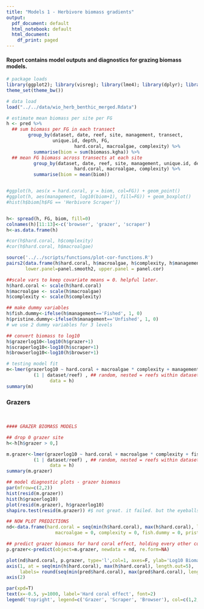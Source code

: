 ```yaml
---
title: "Models 1 - Herbivore biomass gradients"
output:
  pdf_document: default
  html_notebook: default
  html_document:
    df_print: paged
---
```


#### Report contains model outputs and diagnostics for grazing biomass models.

```r

# package loads
library(ggplot2); library(visreg); library(lme4); library(dplyr); library(tidyr)
theme_set(theme_bw())

# data load
load("../../data/wio_herb_benthic_merged.Rdata")

# estimate mean biomass per site per FG
h <- pred %>% 
  ## sum biomass per FG in each transect
        group_by(dataset, date, reef, site, management, transect, 
                 unique.id, depth, FG,
                         hard.coral, macroalgae, complexity) %>%
          summarise(biom = sum(biomass.kgha)) %>%
  ## mean FG biomass across transects at each site
          group_by(dataset, date, reef, site, management, unique.id, depth, FG,
                         hard.coral, macroalgae, complexity) %>%
          summarise(biom = mean(biom)) 


#ggplot(h, aes(x = hard.coral, y = biom, col=FG)) + geom_point()
#ggplot(h, aes(management, log10(biom+1), fill=FG)) + geom_boxplot()
#hist(h$biom[h$FG == 'Herbivore Scraper'])


h<- spread(h, FG, biom, fill=0)
colnames(h)[11:13]<-c('browser', 'grazer', 'scraper')
h<-as.data.frame(h)

#cor(h$hard.coral, h$complexity)
#cor(h$hard.coral, h$macroalgae)

```

```r
source('../../scripts/functions/plot-cor-functions.R')
pairs2(data.frame(h$hard.coral, h$macroalgae, h$complexity, h$management), 
       lower.panel=panel.smooth2, upper.panel = panel.cor)
```

```r

##scale vars to keep covariate means = 0. helpful later.
h$hard.coral <- scale(h$hard.coral)
h$macroalgae <- scale(h$macroalgae)
h$complexity <- scale(h$complexity)

## make dummy variables
h$fish.dummy<-ifelse(h$management=='Fished', 1, 0)
h$pristine.dummy<-ifelse(h$management=='Unfished', 1, 0)
# we use 2 dummy variables for 3 levels

## convert biomass to log10
h$grazerlog10<-log10(h$grazer+1)
h$scraperlog10<-log10(h$scraper+1)
h$browserlog10<-log10(h$browser+1)

# testing model fit
m<-lmer(grazerlog10 ~ hard.coral + macroalgae * complexity + management + ## fixed
          (1 | dataset/reef) , ## random, nested = reefs within datasets
                data = h)
summary(m)
```

\newpage
### Grazers
&nbsp;

```r
#### GRAZER BIOMASS MODELS

## drop 0 grazer site
h<-h[h$grazer > 0,]

m.grazer<-lmer(grazerlog10 ~ hard.coral + macroalgae * complexity + fish.dummy + pristine.dummy + ## fixed
          (1 | dataset/reef) , ## random, nested = reefs within datasets
                data = h)
summary(m.grazer)

```

```r
## model diagnostic plots - grazer biomass
par(mfrow=c(2,2))
hist(resid(m.grazer))
hist(h$grazerlog10)
plot(resid(m.grazer), h$grazerlog10)
shapiro.test(resid(m.grazer)) #$ not great. it failed. but the eyeballs test is good.

```

```r

## NOW PLOT PREDICTIONS
nd<-data.frame(hard.coral = seq(min(h$hard.coral), max(h$hard.coral), length.out=30),
                  macroalgae = 0, complexity = 0, fish.dummy = 0, pristine.dummy=0)

## predict grazer biomass for hard coral effect, holding every other covariate constant
p.grazer<-predict(object=m.grazer, newdata = nd, re.form=NA)

plot(nd$hard.coral, p.grazer, type='l',col=1, axes=F, ylab='Log10 Biomass (kg/ha)', xlab='Hard coral cover (%)', ylim=c(1, 4))
axis(1, at = seq(min(h$hard.coral), max(h$hard.coral), length.out=5), 
     labels= round(seq(min(pred$hard.coral), max(pred$hard.coral), length.out=5), 0))
axis(2)

par(xpd=T)
text(x=-0.5, y=1000, label='Hard coral effect', font=2)
legend('topright', legend=c('Grazer', 'Scraper', 'Browser'), col=c(1,2,3), lty=1)

```